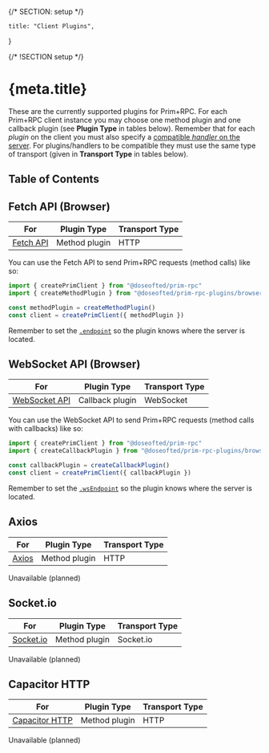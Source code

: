 {/* SECTION: setup */}

	title: "Client Plugins",
}

{/* !SECTION setup */}

# {meta.title}

These are the currently supported plugins for Prim+RPC. For each Prim+RPC client instance you may choose one method
plugin and one callback plugin (see **Plugin Type** in tables below). Remember that for each _plugin_ on the client you
must also specify a [compatible _handler_ on the server](/docs/plugins/server). For plugins/handlers to be compatible
they must use the same type of transport (given in **Transport Type** in tables below).

## Table of Contents

## Fetch API (Browser)

| For                                                                     | Plugin Type   | Transport Type |
| ----------------------------------------------------------------------- | ------------- | -------------- |
| [Fetch API](https://developer.mozilla.org/en-US/docs/Web/API/Fetch_API) | Method plugin | HTTP           |

You can use the Fetch API to send Prim+RPC requests (method calls) like so:

```typescript
import { createPrimClient } from "@doseofted/prim-rpc"
import { createMethodPlugin } from "@doseofted/prim-rpc-plugins/browser-fetch"

const methodPlugin = createMethodPlugin()
const client = createPrimClient({ methodPlugin })
```

Remember to set the [`.endpoint`](/docs/reference/configuration#endpoint) so the plugin knows where the server is
located.

## WebSocket API (Browser)

| For                                                                              | Plugin Type     | Transport Type |
| -------------------------------------------------------------------------------- | --------------- | -------------- |
| [WebSocket API](https://developer.mozilla.org/en-US/docs/Web/API/WebSockets_API) | Callback plugin | WebSocket      |

You can use the WebSocket API to send Prim+RPC requests (method calls with callbacks) like so:

```typescript
import { createPrimClient } from "@doseofted/prim-rpc"
import { createCallbackPlugin } from "@doseofted/prim-rpc-plugins/browser-websocket"

const callbackPlugin = createCallbackPlugin()
const client = createPrimClient({ callbackPlugin })
```

Remember to set the [`.wsEndpoint`](/docs/reference/configuration#wsendpoint) so the plugin knows where the server is
located.

## Axios

| For                                     | Plugin Type   | Transport Type |
| --------------------------------------- | ------------- | -------------- |
| [Axios](https://github.com/axios/axios) | Method plugin | HTTP           |

<Alert icon="carbon:warning" type="alert-warning">
	Unavailable (planned)
</Alert>

## Socket.io

| For                                                | Plugin Type   | Transport Type |
| -------------------------------------------------- | ------------- | -------------- |
| [Socket.io](https://github.com/socketio/socket.io) | Method plugin | Socket.io      |

<Alert icon="carbon:warning" type="alert-warning">
	Unavailable (planned)
</Alert>

## Capacitor HTTP

| For                                                      | Plugin Type   | Transport Type |
| -------------------------------------------------------- | ------------- | -------------- |
| [Capacitor HTTP](https://capacitorjs.com/docs/apis/http) | Method plugin | HTTP           |

<Alert icon="carbon:warning" type="alert-warning">
	Unavailable (planned)
</Alert>
